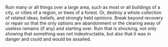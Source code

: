 {{stub}}
Ruin many or all things over a large area, such as most or all buildings of a city, or cities of a region, or trees of a forest.  Or, destroy a whole collection of related ideas, beliefs, and strongly held opinions.  Break beyond recovery or repair so that the only options are abandonment or the clearing away of useless remains (if any) and starting over.  Ruin that is shocking, not only showing that something was not indestructable, but also that it was in danger and could and would be assailed.